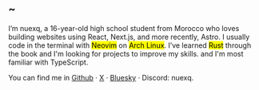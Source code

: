 ## ~
I’m nuexq, a 16-year-old high school student from Morocco who loves building websites using React, Next.js, and more recently, Astro. I usually code in the terminal with <mark>Neovim</mark> on <mark>Arch Linux</mark>. I’ve learned <mark>Rust</mark> through the book and I'm looking for projects to improve my skills. and I'm most familiar with TypeScript.

You can find me in <a href="http://github.com/nuexq" target="_blank">Github</a> · <a href="https://x.com/_neuxq" target="_blank">X</a> · <a href="https://bsky.app/profile/nuexq.bsky.social" target="_blank">Bluesky</a> · Discord: nuexq.
